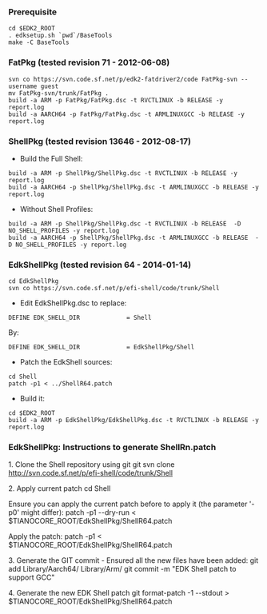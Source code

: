 === Prerequisite ===
<pre>cd $EDK2_ROOT
. edksetup.sh `pwd`/BaseTools
make -C BaseTools</pre>

=== FatPkg (tested revision 71 - 2012-06-08) ===
<pre>svn co https://svn.code.sf.net/p/edk2-fatdriver2/code FatPkg-svn --username guest
mv FatPkg-svn/trunk/FatPkg .
build -a ARM -p FatPkg/FatPkg.dsc -t RVCTLINUX -b RELEASE -y report.log
build -a AARCH64 -p FatPkg/FatPkg.dsc -t ARMLINUXGCC -b RELEASE -y report.log</pre>

=== ShellPkg (tested revision 13646 - 2012-08-17) ===
* Build the Full Shell:
<pre>build -a ARM -p ShellPkg/ShellPkg.dsc -t RVCTLINUX -b RELEASE -y report.log
build -a AARCH64 -p ShellPkg/ShellPkg.dsc -t ARMLINUXGCC -b RELEASE -y report.log</pre>

* Without Shell Profiles:
<pre>build -a ARM -p ShellPkg/ShellPkg.dsc -t RVCTLINUX -b RELEASE  -D NO_SHELL_PROFILES -y report.log
build -a AARCH64 -p ShellPkg/ShellPkg.dsc -t ARMLINUXGCC -b RELEASE  -D NO_SHELL_PROFILES -y report.log</pre>

=== EdkShellPkg (tested revision 64 - 2014-01-14) ===
<pre>cd EdkShellPkg
svn co https://svn.code.sf.net/p/efi-shell/code/trunk/Shell</pre>

* Edit EdkShellPkg.dsc to replace:
<pre>DEFINE EDK_SHELL_DIR             = Shell</pre>
By:
<pre>DEFINE EDK_SHELL_DIR             = EdkShellPkg/Shell</pre>

* Patch the EdkShell sources:
<pre>cd Shell
patch -p1 < ../ShellR64.patch</pre>

* Build it:
<pre>cd $EDK2_ROOT
build -a ARM -p EdkShellPkg/EdkShellPkg.dsc -t RVCTLINUX -b RELEASE -y report.log</pre>

=== EdkShellPkg: Instructions to generate ShellRn.patch ===
1. Clone the Shell repository using git
git svn clone http://svn.code.sf.net/p/efi-shell/code/trunk/Shell

2. Apply current patch
cd Shell

Ensure you can apply the current patch before to apply it (the parameter '-p0' might differ):
patch -p1 --dry-run < $TIANOCORE_ROOT/EdkShellPkg/ShellR64.patch

Apply the patch:
patch -p1 < $TIANOCORE_ROOT/EdkShellPkg/ShellR64.patch

3. Generate the GIT commit - Ensured all the new files have been added:
git add Library/Aarch64/ Library/Arm/
git commit -m "EDK Shell patch to support GCC"

4. Generate the new EDK Shell patch
git format-patch -1 --stdout > $TIANOCORE_ROOT/EdkShellPkg/ShellR64.patch

<!-- [[Category:ARM]] -->
<!-- [[Category:EDKII]] -->